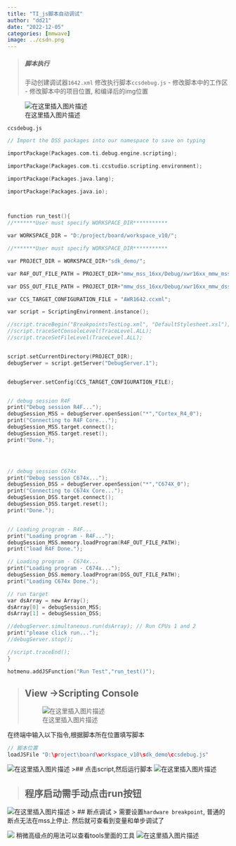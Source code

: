 ```yaml
---
title: "TI_js脚本自动调试"
author: "dd21"
date: "2022-12-05" 
categories: [mmwave]
image: ../csdn.png
---
```



> ##### 脚本执行
> 
> 手动创建调试器`1642.xml`
> 修改执行脚本`ccsdebug.js`
>  - 修改脚本中的工作区
>  - 修改脚本中的项目位置, 和编译后的img位置

![在这里插入图片描述](https://img-blog.csdnimg.cn/683cc21f47884dae8d79b2a897695368.png)

`ccsdebug.js`
```c
// Import the DSS packages into our namespace to save on typing

importPackage(Packages.com.ti.debug.engine.scripting);

importPackage(Packages.com.ti.ccstudio.scripting.environment);

importPackage(Packages.java.lang);

importPackage(Packages.java.io);



function run_test(){
//*******User must specify WORKSPACE_DIR***********

var WORKSPACE_DIR = "D:/project/board/workspace_v10/";

//*******User must specify WORKSPACE_DIR***********

var PROJECT_DIR = WORKSPACE_DIR+"sdk_demo/";

var R4F_OUT_FILE_PATH = PROJECT_DIR+"mmw_mss_16xx/Debug/xwr16xx_mmw_mss.xer4f";

var DSS_OUT_FILE_PATH = PROJECT_DIR+"mmw_dss_16xx/Debug/xwr16xx_mmw_dss.xe674";

var CCS_TARGET_CONFIGURATION_FILE = "AWR1642.ccxml";

var script = ScriptingEnvironment.instance();

//script.traceBegin("BreakpointsTestLog.xml", "DefaultStylesheet.xsl");
//script.traceSetConsoleLevel(TraceLevel.ALL);
//script.traceSetFileLevel(TraceLevel.ALL);


script.setCurrentDirectory(PROJECT_DIR);
debugServer = script.getServer("DebugServer.1");


debugServer.setConfig(CCS_TARGET_CONFIGURATION_FILE);


// debug session R4F
print("Debug session R4F...");
debugSession_MSS = debugServer.openSession("*","Cortex_R4_0");
print("Connecting to R4F Core...");
debugSession_MSS.target.connect();
debugSession_MSS.target.reset();
print("Done.");




// debug session C674x
print("Debug session C674x...");
debugSession_DSS = debugServer.openSession("*","C674X_0");
print("Connecting to C674x Core...");
debugSession_DSS.target.connect();
debugSession_DSS.target.reset();
print("Done.");


// Loading program - R4F...
print("Loading program - R4F...");
debugSession_MSS.memory.loadProgram(R4F_OUT_FILE_PATH);
print("load R4F Done.");

// Loading program - C674x...
print("Loading program - C674x...");
debugSession_DSS.memory.loadProgram(DSS_OUT_FILE_PATH);
print("Loading C674x Done.");

// run target
var dsArray = new Array();
dsArray[0] = debugSession_MSS;
dsArray[1] = debugSession_DSS;

//debugServer.simultaneous.run(dsArray); // Run CPUs 1 and 2
print("please click run...");
//debugServer.stop();

//script.traceEnd();
}

hotmenu.addJSFunction("Run Test","run_test()");
```

>## View ->Scripting Console
![在这里插入图片描述](https://img-blog.csdnimg.cn/cf694039ca7144e1b624b19db37c559b.png)

在终端中输入以下指令,根据脚本所在位置填写脚本

```c
// 脚本位置
loadJSFile "D:\project\board\workspace_v10\sdk_demo\ccsdebug.js"
```

![在这里插入图片描述](https://img-blog.csdnimg.cn/3b91e4c13e7c4db8b5ef15063b383c31.png)
>## 点击script,然后运行脚本
![在这里插入图片描述](https://img-blog.csdnimg.cn/25d1f8efc0014be5acb27f20f283843d.png)

>##  程序启动需手动点击run按钮

![在这里插入图片描述](https://img-blog.csdnimg.cn/b7f978a2ba7f4450b3a5ea38574b5149.png)
> ## 断点调试
> 需要设置`hardware breakpoint`, 普通的断点无法在mss上停止.
然后就可查看到变量和单步调试了


![](https://img-blog.csdnimg.cn/e0ca5caa00224610ab8039c0ed6903ef.png)
稍微高级点的用法可以查看tools里面的工具
![在这里插入图片描述](https://img-blog.csdnimg.cn/250730daac0d4963aa9c09745298897c.png)


